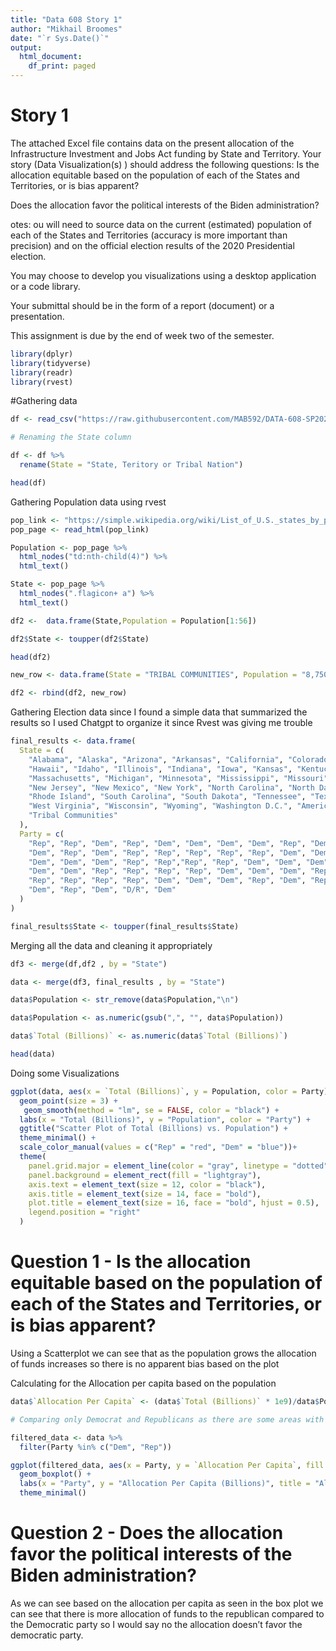 ---
title: "Data 608 Story 1"
author: "Mikhail Broomes"
date: "`r Sys.Date()`"
output:
  html_document:
    df_print: paged
---


# Story 1 

The attached Excel file contains data on the present allocation of the Infrastructure Investment and Jobs Act funding by State and Territory.
Your story (Data Visualization(s) ) should address the following questions:
Is the allocation equitable based on the population of each of the States and Territories, or is bias apparent?

Does the allocation favor the political interests of the Biden administration?


\b Notes: \b
You will need to source data on the current (estimated) population of each of the States and Territories (accuracy is more important than precision) and on the official election results of the 2020 Presidential election.

You may choose to develop you visualizations using a desktop application or a code library. 

Your submittal should be in the form of a report (document) or a presentation.

This assignment is due by the end of week two of the semester.

```{r setup, include=TRUE}

library(dplyr)
library(tidyverse)
library(readr)
library(rvest)

```

#Gathering data 

```{r}
df <- read_csv("https://raw.githubusercontent.com/MAB592/DATA-608-SP2024/main/IIJA%20FUNDING%20AS%20OF%20MARCH%202023.csv")

# Renaming the State column 

df <- df %>% 
  rename(State = "State, Teritory or Tribal Nation")

head(df)
```
Gathering Population data using rvest 

```{r}
pop_link <- "https://simple.wikipedia.org/wiki/List_of_U.S._states_by_population" 
pop_page <- read_html(pop_link)

Population <- pop_page %>% 
  html_nodes("td:nth-child(4)") %>% 
  html_text()

State <- pop_page %>% 
  html_nodes(".flagicon+ a") %>% 
  html_text()

df2 <-  data.frame(State,Population = Population[1:56]) 

df2$State <- toupper(df2$State)

head(df2)
```

```{r}
new_row <- data.frame(State = "TRIBAL COMMUNITIES", Population = "8,750,000")

df2 <- rbind(df2, new_row)
```


Gathering Election data since I found a simple data that summarized the results so I used Chatgpt to organize it since Rvest was giving me trouble 

```{r}
final_results <- data.frame(
  State = c(
    "Alabama", "Alaska", "Arizona", "Arkansas", "California", "Colorado", "Connecticut", "Delaware", "Florida", "Georgia",
    "Hawaii", "Idaho", "Illinois", "Indiana", "Iowa", "Kansas", "Kentucky", "Louisiana", "Maine", "Maryland",
    "Massachusetts", "Michigan", "Minnesota", "Mississippi", "Missouri", "Montana", "Nebraska", "Nevada", "New Hampshire",
    "New Jersey", "New Mexico", "New York", "North Carolina", "North Dakota", "Ohio", "Oklahoma", "Oregon", "Pennsylvania",
    "Rhode Island", "South Carolina", "South Dakota", "Tennessee", "Texas", "Utah", "Vermont", "Virginia", "Washington",
    "West Virginia", "Wisconsin", "Wyoming", "Washington D.C.", "American Samoa", "Guam", "Northern Mariana Islands", "Puerto Rico",
    "Tribal Communities" 
  ),
  Party = c(
    "Rep", "Rep", "Dem", "Rep", "Dem", "Dem", "Dem", "Dem", "Rep", "Dem", 
    "Dem", "Rep", "Dem", "Rep", "Rep", "Rep", "Rep", "Rep", "Dem", "Dem",
    "Dem", "Dem", "Dem", "Rep", "Rep","Rep", "Rep", "Dem", "Dem", "Dem",
    "Dem", "Dem", "Rep", "Rep", "Rep", "Rep", "Dem", "Dem", "Dem", "Rep", "Rep",
    "Rep", "Rep", "Rep", "Rep", "Dem", "Dem", "Dem", "Rep", "Dem", "Rep", 
    "Dem", "Rep", "Dem", "D/R", "Dem" 
  )
)

final_results$State <- toupper(final_results$State)
```


Merging all the data and cleaning it appropriately 

```{r}
df3 <- merge(df,df2 , by = "State")

data <- merge(df3, final_results , by = "State")

data$Population <- str_remove(data$Population,"\n")

data$Population <- as.numeric(gsub(",", "", data$Population))

data$`Total (Billions)` <- as.numeric(data$`Total (Billions)`)

head(data)


```

Doing some Visualizations 

```{r}
ggplot(data, aes(x = `Total (Billions)`, y = Population, color = Party)) +
  geom_point(size = 3) + 
   geom_smooth(method = "lm", se = FALSE, color = "black") + 
  labs(x = "Total (Billions)", y = "Population", color = "Party") +  
  ggtitle("Scatter Plot of Total (Billions) vs. Population") +  
  theme_minimal() +
  scale_color_manual(values = c("Rep" = "red", "Dem" = "blue"))+
  theme(
    panel.grid.major = element_line(color = "gray", linetype = "dotted"),  
    panel.background = element_rect(fill = "lightgray"), 
    axis.text = element_text(size = 12, color = "black"),  
    axis.title = element_text(size = 14, face = "bold"),  
    plot.title = element_text(size = 16, face = "bold", hjust = 0.5),  
    legend.position = "right"  
  )
```
# Question 1 - Is the allocation equitable based on the population of each of the States and Territories, or is bias apparent?

Using a Scatterplot we can see that as the population grows the allocation of funds increases so there is no apparent bias based on the plot 




Calculating for the Allocation per capita based on the population 

```{r}

data$`Allocation Per Capita` <- (data$`Total (Billions)` * 1e9)/data$Population

```


```{r}
# Comparing only Democrat and Republicans as there are some areas with a split 

filtered_data <- data %>% 
  filter(Party %in% c("Dem", "Rep"))

ggplot(filtered_data, aes(x = Party, y = `Allocation Per Capita`, fill = Party)) +
  geom_boxplot() +
  labs(x = "Party", y = "Allocation Per Capita (Billions)", title = "Allocation Per Capita by Party") +
  theme_minimal()
```

# Question 2 - Does the allocation favor the political interests of the Biden administration?

As we can see based on the allocation per capita as seen in the box plot we can see that there is more allocation of funds to the republican compared to the Democratic party so I would say no the allocation doesn't favor the democratic party.
